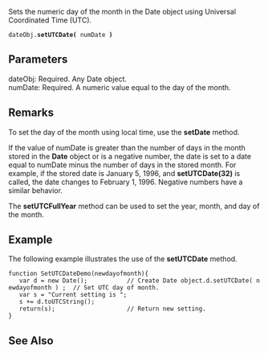 Sets the numeric day of the month in the Date object using Universal Coordinated Time (UTC).

 dateObj.'''setUTCDate(''' numDate ''')''' 
==Parameters==
; dateObj: Required. Any Date object.
; numDate: Required. A numeric value equal to the day of the month.

==Remarks==
To set the day of the month using local time, use the '''setDate''' method.

If the value of numDate is greater than the number of days in the month stored in the '''Date''' object or is a negative number, the date is set to a date equal to numDate minus the number of days in the stored month. For example, if the stored date is January 5, 1996, and '''setUTCDate(32)''' is called, the date changes to February 1, 1996. Negative numbers have a similar behavior.

The '''setUTCFullYear''' method can be used to set the year, month, and day of the month.


==Example==
The following example illustrates the use of the '''setUTCDate''' method.

 function SetUTCDateDemo(newdayofmonth){
    var d = new Date();           // Create Date object.d.setUTCDate( newdayofmonth ) ;  // Set UTC day of month.
    var s = "Current setting is ";
    s += d.toUTCString(); 
    return(s);                    // Return new setting.
 }

==See Also==

              

              

              
